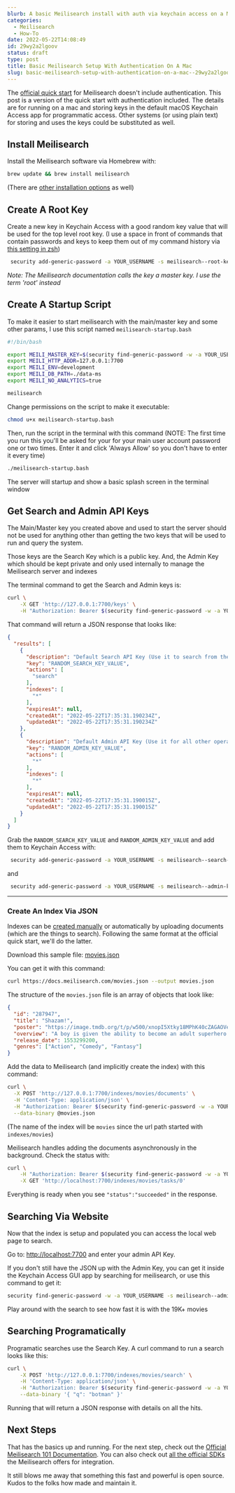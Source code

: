 ```yaml
---
blurb: A basic Meilisearch install with auth via keychain access on a Mac
categories:
  - Meilisearch
  - How-To
date: 2022-05-22T14:08:49
id: 29wy2a2lgoov
status: draft
type: post
title: Basic Meilisearch Setup With Authentication On A Mac
slug: basic-meilisearch-setup-with-authentication-on-a-mac--29wy2a2lgoov
---
```


The [official quick start](https://docs.meilisearch.com/learn/getting_started/quick_start.html) for Meilisearch doesn't include authentication. This post is a version of the quick start with authentication included. The details are for running on a mac and storing keys in the default macOS Keychain Access app for programmatic access. Other systems (or using plain text) for storing and uses the keys could be substituted as well. 


## Install Meilisearch

Install the Meilisearch software via Homebrew with:

```bash
brew update && brew install meilisearch
```

(There are [other installation options](https://docs.meilisearch.com/learn/getting_started/quick_start.html#step-1-setup-and-installation) as well)


## Create A Root Key

Create a new key in Keychain Access with a good random key value that will be used for the top level root key. (I use a space in front of commands that contain passwords and keys to keep them out of my command history via [this setting in zsh](https://superuser.com/a/352858))


```bash
 security add-generic-password -a YOUR_USERNAME -s meilisearch--root-key -w SOME_GOOD_KEY
```

_Note: The Meilisearch documentation calls the key a master key. I use the term 'root' instead_


## Create A Startup Script

To make it easier to start meilisearch with the main/master key and some other params, I use this script named `meilisearch-startup.bash`


```bash
#!/bin/bash 

export MEILI_MASTER_KEY=$(security find-generic-password -w -a YOUR_USERNAME -s meilisearch--root-key)
export MEILI_HTTP_ADDR=127.0.0.1:7700
export MEILI_ENV=development
export MEILI_DB_PATH=./data-ms
export MEILI_NO_ANALYTICS=true

meilisearch
```

Change permissions on the script to make it executable:


```bash
chmod u+x meilisearch-startup.bash
```

Then, run the script in the terminal with this command (NOTE: The first time you run this you'll be asked for your for your main user account password one or two times. Enter it and click 'Always Allow' so you don't have to enter it every time)

```bash
./meilisearch-startup.bash
```

The server will startup and show a basic splash screen in the terminal window


## Get Search and Admin API Keys

The Main/Master key you created above and used to start the server should not be used for anything other than getting the two keys that will be used to run and query the system. 

Those keys are the Search Key which is a public key. And, the Admin Key which should be kept private and only used internally to manage the Meilisearch server and indexes

The terminal command to get the Search and Admin keys is:

```bash
curl \
    -X GET 'http://127.0.0.1:7700/keys' \
    -H "Authorization: Bearer $(security find-generic-password -w -a YOUR_USERNAME -s meilisearch--root-key)"
```

That command will return a JSON response that looks like:

```json
{
  "results": [
    {
      "description": "Default Search API Key (Use it to search from the frontend)",
      "key": "RANDOM_SEARCH_KEY_VALUE",
      "actions": [
        "search"
      ],
      "indexes": [
        "*"
      ],
      "expiresAt": null,
      "createdAt": "2022-05-22T17:35:31.190234Z",
      "updatedAt": "2022-05-22T17:35:31.190234Z"
    },
    {
      "description": "Default Admin API Key (Use it for all other operations. Caution! Do not use it on a public frontend)",
      "key": "RANDOM_ADMIN_KEY_VALUE",
      "actions": [
        "*"
      ],
      "indexes": [
        "*"
      ],
      "expiresAt": null,
      "createdAt": "2022-05-22T17:35:31.190015Z",
      "updatedAt": "2022-05-22T17:35:31.190015Z"
    }
  ]
}
```

Grab the `RANDOM_SEARCH_KEY_VALUE` and `RANDOM_ADMIN_KEY_VALUE` and add them to Keychain Access with:

```bash
 security add-generic-password -a YOUR_USERNAME -s meilisearch--search-key -w RANDOM_SEARCH_KEY_VALUE_FROM_JSON
```

and

```bash
 security add-generic-password -a YOUR_USERNAME -s meilisearch--admin-key -w RANDOM_ADMIN_KEY_VALUE_FROM_JSON
```


---

### Create An Index Via JSON

Indexes can be [created manually](https://docs.meilisearch.com/reference/api/indexes.html#create-an-index) or automatically by uploading documents (which are the things to search). Following the same format at the official quick start, we'll do the latter. 

Download this sample file: [movies.json](https://docs.meilisearch.com/movies.json) 

You can get it with this command:

```bash
curl https://docs.meilisearch.com/movies.json --output movies.json
```

The structure of the `movies.json` file is an array of objects that look like:

```json
{
  "id": "287947",
  "title": "Shazam!",
  "poster": "https://image.tmdb.org/t/p/w500/xnopI5Xtky18MPhK40cZAGAOVeV.jpg",
  "overview": "A boy is given the ability to become an adult superhero in times of need with a single magic word.",
  "release_date": 1553299200,
  "genres": ["Action", "Comedy", "Fantasy"]
}
```


Add the data to Meilisearch (and implicitly create the index) with this command:

```bash
curl \
  -X POST 'http://127.0.0.1:7700/indexes/movies/documents' \
  -H 'Content-Type: application/json' \
  -H "Authorization: Bearer $(security find-generic-password -w -a YOUR_USERNAME -s meilisearch--admin-key)" \
  --data-binary @movies.json
```

(The name of the index will be `movies` since the url path started with `indexes/movies`)

Meilisearch handles adding the documents asynchronously in the background. Check the status with:

```bash
curl \
	-H "Authorization: Bearer $(security find-generic-password -w -a YOUR_USERNAME -s meilisearch--admin-key)" \
	-X GET 'http://localhost:7700/indexes/movies/tasks/0'
```

Everything is ready when you see `"status":"succeeded"` in the response.


## Searching Via Website

Now that the index is setup and populated you can access the local web page to search. 

Go to: [http://localhost:7700](http://localhost:7700) and enter your admin API Key. 

If you don't still have the JSON up with the Admin Key, you can get it inside the Keychain Access GUI app by searching for meilisearch, or use this command to get it:

```bash
security find-generic-password -w -a YOUR_USERNAME -s meilisearch--admin-key
```

Play around with the search to see how fast it is with the 19K+ movies


## Searching Programatically

Programatic searches use the Search Key. A curl command to run a search looks like this:


```bash
curl \
  	-X POST 'http://127.0.0.1:7700/indexes/movies/search' \
  	-H 'Content-Type: application/json' \
	-H "Authorization: Bearer $(security find-generic-password -w -a YOUR_USERNAME -s meilisearch--search-key)" \
    --data-binary '{ "q": "botman" }'
```

Running that will return a JSON response with details on all the hits.


## Next Steps


That has the basics up and running. For the next step, check out the [Official Meilisearch 101 Documentation](https://docs.meilisearch.com/learn/getting_started/filtering_and_sorting.html). You can also check out [all the official SDKs](https://docs.meilisearch.com/learn/what_is_meilisearch/sdks.html) the Meilisearch offers for integration. 

It still blows me away that something this fast and powerful is open source. Kudos to the folks how made and maintain it.


  